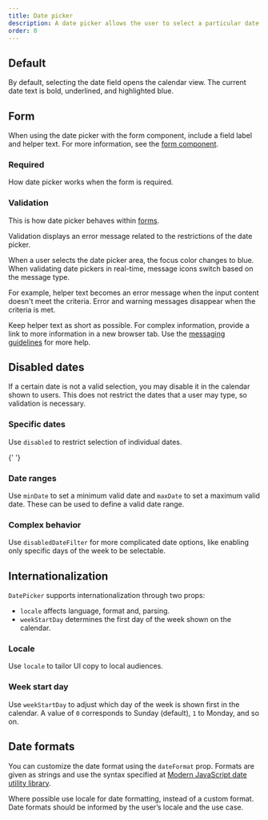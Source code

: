 ```yaml
---
title: Date picker
description: A date picker allows the user to select a particular date.
order: 0
---
```



## Default

By default, selecting the date field opens the calendar view. The current date text is bold,
underlined, and highlighted blue.

<Example Component={DatePickerDefault} packageName="@atlaskit/datetime-picker" />

## Form

When using the date picker with the form component, include a field label and helper text. For more
information, see the [form component](/components/form/examples).

<Example Component={DatePickerForm} packageName="@atlaskit/datetime-picker" />

### Required

How date picker works when the form is required.

<Example Component={DatePickerRequired} packageName="@atlaskit/datetime-picker" />

### Validation

This is how date picker behaves within [forms](/components/form/examples).

Validation displays an error message related to the restrictions of the date picker.

When a user selects the date picker area, the focus color changes to blue. When validating date
pickers in real-time, message icons switch based on the message type.

For example, helper text becomes an error message when the input content doesn't meet the criteria.
Error and warning messages disappear when the criteria is met.

Keep helper text as short as possible. For complex information, provide a link to more information
in a new browser tab. Use the [messaging guidelines](/content/messaging-guidelines) for more help.

<Example Component={DatePickerValidation} packageName="@atlaskit/datetime-picker" />

## Disabled dates

If a certain date is not a valid selection, you may disable it in the calendar shown to users. This
does not restrict the dates that a user may type, so validation is necessary.

### Specific dates

Use `disabled` to restrict selection of individual dates.

<Example Component={DatePickerDisable} packageName="@atlaskit/datetime-picker" />{' '}

### Date ranges

Use `minDate` to set a minimum valid date and `maxDate` to set a maximum valid date. These can be
used to define a valid date range.

<Example Component={DatePickerDisableRange} packageName="@atlaskit/datetime-picker" />

### Complex behavior

Use `disabledDateFilter` for more complicated date options, like enabling only specific days of the
week to be selectable.

<Example Component={DatePickerDisableComplex} packageName="@atlaskit/datetime-picker" />

## Internationalization

`DatePicker` supports internationalization through two props:

- `locale` affects language, format and, parsing.
- `weekStartDay` determines the first day of the week shown on the calendar.

### Locale

Use `locale` to tailor UI copy to local audiences.

<Example Component={DatePickerLocale} packageName="@atlaskit/datetime-picker" />

### Week start day

Use `weekStartDay` to adjust which day of the week is shown first in the calendar. A value of `0`
corresponds to Sunday (default), `1` to Monday, and so on.

<Example Component={DatePickerWeekStartDay} packageName="@atlaskit/datetime-picker" />

## Date formats

You can customize the date format using the `dateFormat` prop. Formats are given as strings and use
the syntax specified at [Modern JavaScript date utility library](https://date-fns.org/).

Where possible use locale for date formatting, instead of a custom format. Date formats should be
informed by the user’s locale and the use case.

<Example Component={DatePickerFormatting} packageName="@atlaskit/datetime-picker" />
